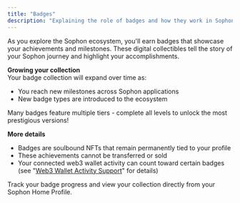 ```yaml
---
title: "Badges"
description: "Explaining the role of badges and how they work in Sophon Home"
---
```


As you explore the Sophon ecosystem, you'll earn badges that showcase your achievements and milestones. These digital collectibles tell the story of your Sophon journey and highlight your accomplishments.

**Growing your collection**\
Your badge collection will expand over time as:

- You reach new milestones across Sophon applications
- New badge types are introduced to the ecosystem

Many badges feature multiple tiers - complete all levels to unlock the most prestigious versions\!

**More details**

- Badges are soulbound NFTs that remain permanently tied to your profile
- These achievements cannot be transferred or sold
- Your connected web3 wallet activity can count toward certain badges (see "[Web3 Wallet Activity Support](/discover/Home/getting-started/web3-wallet-activity-support)" for details)

Track your badge progress and view your collection directly from your Sophon Home Profile.